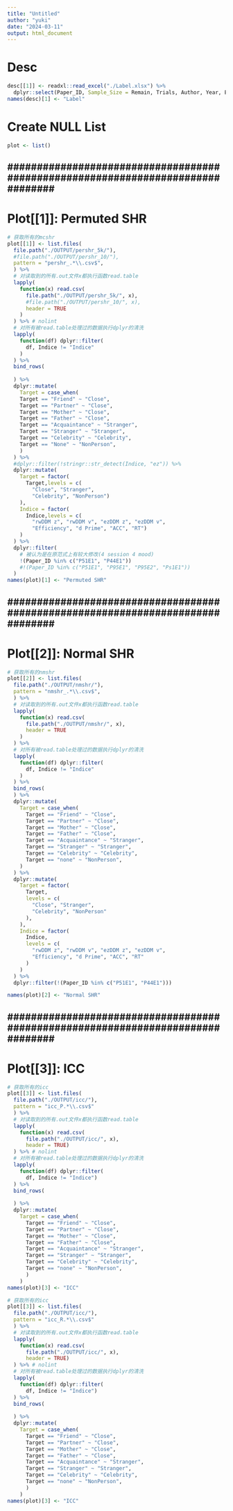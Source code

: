 ```yaml
---
title: "Untitled"
author: "yuki"
date: "2024-03-11"
output: html_document
---
```

# Desc
```r
desc[[1]] <- readxl::read_excel("./Label.xlsx") %>%
  dplyr::select(Paper_ID, Sample_Size = Remain, Trials, Author, Year, Exp)
names(desc)[1] <- "Label"
```

# Create NULL List
```r
plot <- list()
```

################################################################################
--------------------------------------------------------------------------------
################################################################################

# Plot[[1]]: Permuted SHR
```r
# 获取所有的mcshr
plot[[1]] <- list.files(
  file.path("./OUTPUT/pershr_5k/"),
  #file.path("./OUTPUT/pershr_10/"),
  pattern = "pershr_.*\\.csv$",
  ) %>%
  # 对读取到的所有.out文件x都执行函数read.table
  lapply(
    function(x) read.csv(
      file.path("./OUTPUT/pershr_5k/", x),
      #file.path("./OUTPUT/pershr_10/", x),
      header = TRUE
    )
  ) %>% # nolint
  # 对所有被read.table处理过的数据执行dplyr的清洗
  lapply(
    function(df) dplyr::filter(
      df, Indice != "Indice"
    )
  ) %>%
  bind_rows(
    
  ) %>%
  dplyr::mutate(
    Target = case_when(
    Target == "Friend" ~ "Close",
    Target == "Partner" ~ "Close",
    Target == "Mother" ~ "Close",
    Target == "Father" ~ "Close",
    Target == "Acquaintance" ~ "Stranger",
    Target == "Stranger" ~ "Stranger",
    Target == "Celebrity" ~ "Celebrity",
    Target == "None" ~ "NonPerson",
    )
  ) %>%
  #dplyr::filter(!stringr::str_detect(Indice, "ez")) %>%
  dplyr::mutate(
    Target = factor(
      Target,levels = c(
        "Close", "Stranger",
        "Celebrity", "NonPerson")
    ),
    Indice = factor(
      Indice,levels = c(
        "rwDDM z", "rwDDM v", "ezDDM z", "ezDDM v",
        "Efficiency", "d Prime", "ACC", "RT")
    )
  ) %>%
  dplyr::filter(
    # 被认为是在原范式上有较大修改(4 session 4 mood)
    !(Paper_ID %in% c("P51E1", "P44E1")) 
    #!(Paper_ID %in% c("P51E1", "P95E1", "P95E2", "Ps1E1")) 
  ) 
names(plot)[1] <- "Permuted SHR"
```

################################################################################
--------------------------------------------------------------------------------
################################################################################

# Plot[[2]]: Normal SHR
```r
# 获取所有的nmshr
plot[[2]] <- list.files(
  file.path("./OUTPUT/nmshr/"),
  pattern = "nmshr_.*\\.csv$",
  ) %>%
  # 对读取到的所有.out文件x都执行函数read.table
  lapply(
    function(x) read.csv(
      file.path("./OUTPUT/nmshr/", x),
      header = TRUE
    )
  ) %>% 
  # 对所有被read.table处理过的数据执行dplyr的清洗
  lapply(
    function(df) dplyr::filter(
      df, Indice != "Indice"
    )
  ) %>%
  bind_rows(
  ) %>%
  dplyr::mutate(
    Target = case_when(
      Target == "Friend" ~ "Close",
      Target == "Partner" ~ "Close",
      Target == "Mother" ~ "Close",
      Target == "Father" ~ "Close",
      Target == "Acquaintance" ~ "Stranger",
      Target == "Stranger" ~ "Stranger",
      Target == "Celebrity" ~ "Celebrity",
      Target == "none" ~ "NonPerson",
    )
  ) %>%
  dplyr::mutate(
    Target = factor(
      Target,
      levels = c(
        "Close", "Stranger",
        "Celebrity", "NonPerson"
      ),
    ),
    Indice = factor(
      Indice,
      levels = c(
        "rwDDM z", "rwDDM v", "ezDDM z", "ezDDM v",
        "Efficiency", "d Prime", "ACC", "RT"
      ) 
    )
  ) %>%
  dplyr::filter(!(Paper_ID %in% c("P51E1", "P44E1"))) 

names(plot)[2] <- "Normal SHR"
```

################################################################################
--------------------------------------------------------------------------------
################################################################################

# Plot[[3]]: ICC
```r
# 获取所有的icc
plot[[3]] <- list.files(
  file.path("./OUTPUT/icc/"),
  pattern = "icc_P.*\\.csv$"
  ) %>%
  # 对读取到的所有.out文件x都执行函数read.table
  lapply(
    function(x) read.csv(
      file.path("./OUTPUT/icc/", x),
      header = TRUE)
  ) %>% # nolint
  # 对所有被read.table处理过的数据执行dplyr的清洗
  lapply(
    function(df) dplyr::filter(
      df, Indice != "Indice")
  ) %>%
  bind_rows(
    
  ) %>%
  dplyr::mutate(
    Target = case_when(
      Target == "Friend" ~ "Close",
      Target == "Partner" ~ "Close",
      Target == "Mother" ~ "Close",
      Target == "Father" ~ "Close",
      Target == "Acquaintance" ~ "Stranger",
      Target == "Stranger" ~ "Stranger",
      Target == "Celebrity" ~ "Celebrity",
      Target == "none" ~ "NonPerson",
      )
    ) 
names(plot)[3] <- "ICC"
```

```r
# 获取所有的icc
plot[[3]] <- list.files(
  file.path("./OUTPUT/icc/"),
  pattern = "icc_R.*\\.csv$"
  ) %>%
  # 对读取到的所有.out文件x都执行函数read.table
  lapply(
    function(x) read.csv(
      file.path("./OUTPUT/icc/", x),
      header = TRUE)
  ) %>% # nolint
  # 对所有被read.table处理过的数据执行dplyr的清洗
  lapply(
    function(df) dplyr::filter(
      df, Indice != "Indice")
  ) %>%
  bind_rows(
    
  ) %>%
  dplyr::mutate(
    Target = case_when(
      Target == "Friend" ~ "Close",
      Target == "Partner" ~ "Close",
      Target == "Mother" ~ "Close",
      Target == "Father" ~ "Close",
      Target == "Acquaintance" ~ "Stranger",
      Target == "Stranger" ~ "Stranger",
      Target == "Celebrity" ~ "Celebrity",
      Target == "none" ~ "NonPerson",
      )
    ) 
names(plot)[3] <- "ICC"
```


